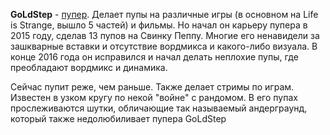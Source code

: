 {{Инфобокс для пуперов
|title2=GoLdStep
|другие_ники=
|image3=[[Файл:GoLdStep.jpg|left]]
|caption3=
|сферы_творчества=RYTP, RYTPMV, Летсплеи
|год_начала=2015 (?)
|image4=
|caption4=
|имя_фамилия=Степан Лозовой
|дата_рождения=22 июня 2001 г.
|место_проживания=Армавир
|ссылки=
*[https://www.youtube.com/user/dapstep1 Youtube]
*[https://vk.com/goldstepgroup Группа ВК]
}}
'''GoLdStep''' - [[Пуперы|пупер]]. Делает пупы на различные игры (в основном на Life is Strange, вышло 5 частей) и фильмы. Но начал он карьеру пупера в 2015 году, сделав 13 пупов на Свинку Пеппу. Многие его ненавидели за зашкварные вставки и отсутствие вордмикса и какого-либо визуала. В конце 2016 года он исправился и начал делать неплохие пупы, где преобладают вордмикс и динамика.

Сейчас пупит реже, чем раньше. Также делает стримы по играм. Известен в узком кругу по некой "войне" с рандомом. В его пупах прослеживаются шутки, обличающие так называемый андерграунд, который также недолюбиливает пупера GoLdStep